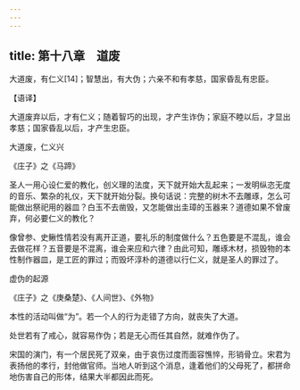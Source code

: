 ```yaml
---
---
---
```

title: 第十八章　道废
---




大道废，有仁义[14]；智慧出，有大伪；六亲不和有孝慈，国家昏乱有忠臣。

【语译】

大道废弃以后，才有仁义；随着智巧的出现，才产生诈伪；家庭不睦以后，才显出孝慈；国家昏乱以后，才产生忠臣。

大道废，仁义兴

《庄子》之《马蹄》

圣人一用心设仁爱的教化，创义理的法度，天下就开始大乱起来；一发明纵恣无度的音乐、繁杂的礼仪，天下就开始分裂。换句话说：完整的树木不去雕琢，怎么可能做出祭祀用的器皿？白玉不去凿毁，又怎能做出圭璋的玉器来？道德如果不曾废弃，何必要仁义的教化？

像曾参、史鳅性情若没有离开正道，要礼乐的制度做什么？五色要是不混乱，谁会去做花样？五音要是不混离，谁会来应和六律？由此可知，雕琢木材，损毁物的本性制作器皿，是工匠的罪过；而毁坏淳朴的道德以行仁义，就是圣人的罪过了。

虚伪的起源

《庄子》之《庚桑楚》、《人间世》、《外物》

本性的活动叫做“为”。若一个人的行为走错了方向，就丧失了大道。

处世若有了戒心，就容易作伪；若是无心而任其自然，就难作伪了。

宋国的演门，有一个居民死了双亲，由于哀伤过度而面容憔悴，形销骨立。宋君为表扬他的孝行，封他做官师。当地人听到这个消息，逢着他们的父母死了，都拼命地伤害自己的形体，结果大半都因此而死。